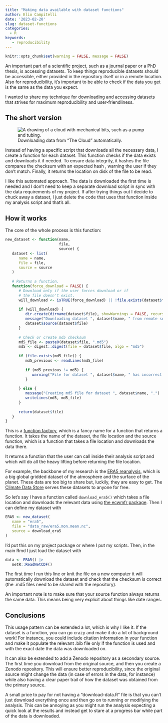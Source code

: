 ```yaml
---
title: "Making data available with dataset functions"
author: Elio Campitelli
date: '2023-02-20'
slug: dataset-functions
categories:
  - R
keywords:
   - reproducibility
---
```


```r
knitr::opts_chunk$set(warning = FALSE, message = FALSE)
```

An important part of a scientific project, such as a journal paper or a PhD thesis, is accessing datasets.
To keep things reproducible datasets should be accessible, either provided in the repository itself or in a remote location.
Also for reproducibility, it's important to be able to check if the data you get is the same as the data you expect.

I wanted to share my technique for downloading and accessing datasets that strives for maximum reproducibility and user-friendliness.

## The short version

![Downloading data from "The Cloud" automatically.](/images/data-cloud.png){alt="A drawing of a cloud with mechanical bits, such as a pump and tubing."}

Instead of having a specific script that downloads all the necessary data, I create a function for each dataset.
This function checks if the data exists and downloads it if needed.
To ensure data integrity, it hashes the file compares the checksum with an expected hash , warning the user if they don't match.
Finally, it returns the location on disk of the file to be read.

I like this automated approach.
The data is downloaded the first time is needed and I don't need to keep a separate download script in sync with the data requirements of my project.
If after trying things out I decide to chuck away a dataset, I just delete the code that uses that function inside my analysis script and that's all.

## How it works

The core of the whole process is this function:

```r
new_dataset <- function(name,
                        file,
                        source) {
   dataset <- list(
      name = name,
      file = file,
      source = source
   )
   
   # Returns a function. 
   function(force_download = FALSE) {
      # Download only if the user forces download or if 
      # the file doesn't exist. 
      will_download <- isTRUE(force_download) || !file.exists(dataset$file)
      
      if (will_download) {
         dir.create(dirname(dataset$file), showWarnings = FALSE, recursive = TRUE)
         message("Downloading dataset ", dataset$name, " from remote source.")
         dataset$source(dataset$file)
      } 
      
      # Check or create md5 checksum
      md5_file <- paste0(dataset$file, ".md5")
      md5 <- digest::digest(file = dataset$file, algo = "md5")
      
      if (file.exists(md5_file)) {
         md5_previous <- readLines(md5_file)
         
         if (md5_previous != md5) {
            warning("File for dataset ", dataset$name, " has incorrect checksum.")
         }
         
      } else {
         message("Creating md5 file for dataset ", dataset$name, ".")
         writeLines(md5, md5_file)
      }
      
      return(dataset$file)
   }
}
```

This is a [function factory](https://adv-r.hadley.nz/function-factories.html), which is a fancy name for a function that returns a function.
It takes the name of the dataset, the file location and the source function, which is a function that takes a file location and downloads the data there.

It returns a function that the user can call inside their analysis script and which will do all the heavy lifting before returning the file location.

For example, the backbone of my research is the [ERA5 reanalysis](https://www.ecmwf.int/en/forecasts/datasets/reanalysis-datasets/era5), which is a big global gridded dataset of the atmosphere and the surface of the planet.
These data are too big to share but, luckily, they are easy to get.
The [Climate Data Store](https://cds.climate.copernicus.eu/#!/home) serves these datasets to anyone for free.

So let's say I have a function called `download_era5()` which takes a file location and downloads the relevant data using [the ecwmfr package](https://bluegreen-labs.github.io/ecmwfr/).
Then I can define my dataset with

```r
ERA5 <- new_dataset(
   name = "era5",
   file = "data_raw/era5.mon.mean.nc",
   source = download_era5
)
```

I'd put this on my project package or where I put my scripts.
Then, in the main Rmd I just load the dataset with

```r
data <- ERA5() |> 
   metR::ReadNetCDF()
```

The first time I run this line or knit the file on a new computer it will automatically download the dataset and check that the checksum is correct (the .md5 files need to be shared with the repository).

An important note is to make sure that your source function always returns the same data.
This means being very explicit about things like date ranges.

## Conclusions

This usage pattern can be extended a lot, which is why I like it.
If the dataset is a function, you can go crazy and make it do a lot of background work!
For instance, you could include citation information in your function and make it populate the relevant .bib file only if the function is used and with the exact date the data was downloaded on.

It can also be extended to add a Zenodo repository as a secondary source.
The first time you download from the original source, and then you create a Zenodo repository.
This will ensure better reproducibility, since the original source might change the data (in case of errors in the data, for instance) while also having a clear paper trail of how the dataset was obtained from the primary source.

A small price to pay for not having a "download-data.R" file is that you can't just download everything once and then go on to running or modifying the analysis.
This can be annoying as you might run the analysis expecting a quick look at the results and instead get to stare at a progress bar while part of the data is downloaded.
